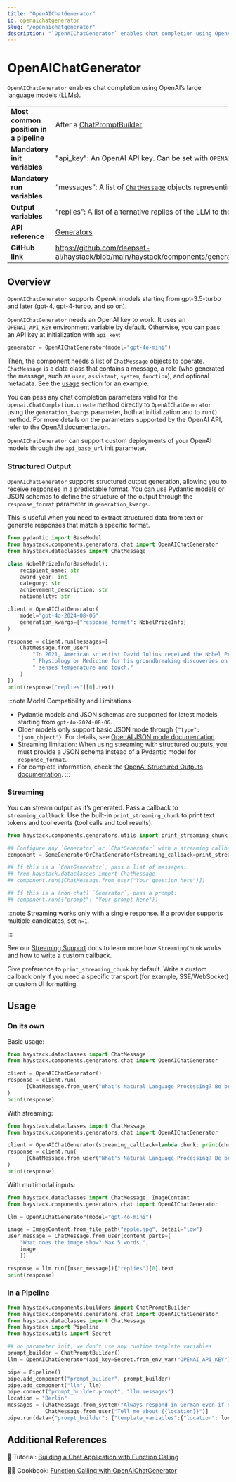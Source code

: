 ```yaml
---
title: "OpenAIChatGenerator"
id: openaichatgenerator
slug: "/openaichatgenerator"
description: "`OpenAIChatGenerator` enables chat completion using OpenAI’s large language models (LLMs)."
---
```


# OpenAIChatGenerator

`OpenAIChatGenerator` enables chat completion using OpenAI’s large language models (LLMs).

|                                        |                                                                                                      |
| :------------------------------------- | :--------------------------------------------------------------------------------------------------- |
| **Most common position in a pipeline** | After a [ChatPromptBuilder](../builders/chatpromptbuilder.mdx)                                                 |
| **Mandatory init variables**           | "api_key": An OpenAI API key. Can be set with `OPENAI_API_KEY` env var.                              |
| **Mandatory run variables**            | “messages”: A list of [`ChatMessage`](../../concepts/data-classes/chatmessage.mdx)  objects representing the chat |
| **Output variables**                   | “replies”: A list of alternative replies of the LLM to the input chat                                |
| **API reference**                      | [Generators](/reference/generators-api)                                                                     |
| **GitHub link**                        | https://github.com/deepset-ai/haystack/blob/main/haystack/components/generators/chat/openai.py     |

## Overview

`OpenAIChatGenerator` supports OpenAI models starting from gpt-3.5-turbo and later (gpt-4, gpt-4-turbo, and so on).

`OpenAIChatGenerator` needs an OpenAI key to work. It uses an ` OPENAI_API_KEY` environment variable by default. Otherwise, you can pass an API key at initialization with `api_key`:

```python
generator = OpenAIChatGenerator(model="gpt-4o-mini")
```

Then, the component needs a list of `ChatMessage` objects to operate. `ChatMessage` is a data class that contains a message, a role (who generated the message, such as `user`, `assistant`, `system`, `function`), and optional metadata. See the [usage](#usage) section for an example.

You can pass any chat completion parameters valid for the `openai.ChatCompletion.create` method directly to `OpenAIChatGenerator` using the `generation_kwargs` parameter, both at initialization and to `run()` method. For more details on the parameters supported by the OpenAI API, refer to the [OpenAI documentation](https://platform.openai.com/docs/api-reference/chat).

`OpenAIChatGenerator` can support custom deployments of your OpenAI models through the `api_base_url` init parameter.

### Structured Output

`OpenAIChatGenerator` supports structured output generation, allowing you to receive responses in a predictable format. You can use Pydantic models or JSON schemas to define the structure of the output through the `response_format` parameter in `generation_kwargs`.

This is useful when you need to extract structured data from text or generate responses that match a specific format.

```python
from pydantic import BaseModel
from haystack.components.generators.chat import OpenAIChatGenerator
from haystack.dataclasses import ChatMessage

class NobelPrizeInfo(BaseModel):
    recipient_name: str
    award_year: int
    category: str
    achievement_description: str
    nationality: str

client = OpenAIChatGenerator(
    model="gpt-4o-2024-08-06",
    generation_kwargs={"response_format": NobelPrizeInfo}
)

response = client.run(messages=[
    ChatMessage.from_user(
        "In 2021, American scientist David Julius received the Nobel Prize in"
        " Physiology or Medicine for his groundbreaking discoveries on how the human body"
        " senses temperature and touch."
    )
])
print(response["replies"][0].text)

```

:::note
Model Compatibility and Limitations

- Pydantic models and JSON schemas are supported for latest models starting from `gpt-4o-2024-08-06`.
- Older models only support basic JSON mode through `{"type": "json_object"}`. For details, see [OpenAI JSON mode documentation](https://platform.openai.com/docs/guides/structured-outputs#json-mode).
- Streaming limitation: When using streaming with structured outputs, you must provide a JSON schema instead of a Pydantic model for `response_format`.
- For complete information, check the [OpenAI Structured Outputs documentation](https://platform.openai.com/docs/guides/structured-outputs).
:::

### Streaming

You can stream output as it’s generated. Pass a callback to `streaming_callback`. Use the built-in `print_streaming_chunk` to print text tokens and tool events (tool calls and tool results).

```python
from haystack.components.generators.utils import print_streaming_chunk

## Configure any `Generator` or `ChatGenerator` with a streaming callback
component = SomeGeneratorOrChatGenerator(streaming_callback=print_streaming_chunk)

## If this is a `ChatGenerator`, pass a list of messages:
## from haystack.dataclasses import ChatMessage
## component.run([ChatMessage.from_user("Your question here")])

## If this is a (non-chat) `Generator`, pass a prompt:
## component.run({"prompt": "Your prompt here"})
```

:::note
Streaming works only with a single response. If a provider supports multiple candidates, set `n=1`.

:::

See our [Streaming Support](guides-to-generators/choosing-the-right-generator.mdx#streaming-support) docs to learn more how `StreamingChunk` works and how to write a custom callback.

Give preference to `print_streaming_chunk` by default. Write a custom callback only if you need a specific transport (for example, SSE/WebSocket) or custom UI formatting.

## Usage

### On its own

Basic usage:

```python
from haystack.dataclasses import ChatMessage
from haystack.components.generators.chat import OpenAIChatGenerator

client = OpenAIChatGenerator()
response = client.run(
	  [ChatMessage.from_user("What's Natural Language Processing? Be brief.")]
)
print(response)

```

With streaming:

```python
from haystack.dataclasses import ChatMessage
from haystack.components.generators.chat import OpenAIChatGenerator

client = OpenAIChatGenerator(streaming_callback=lambda chunk: print(chunk.content, end="", flush=True))
response = client.run(
	  [ChatMessage.from_user("What's Natural Language Processing? Be brief.")]
)
print(response)

```

With multimodal inputs:

```python
from haystack.dataclasses import ChatMessage, ImageContent
from haystack.components.generators.chat import OpenAIChatGenerator

llm = OpenAIChatGenerator(model="gpt-4o-mini")

image = ImageContent.from_file_path("apple.jpg", detail="low")
user_message = ChatMessage.from_user(content_parts=[
	"What does the image show? Max 5 words.",
	image
	])

response = llm.run([user_message])["replies"][0].text
print(response)

```

### In a Pipeline

```python
from haystack.components.builders import ChatPromptBuilder
from haystack.components.generators.chat import OpenAIChatGenerator
from haystack.dataclasses import ChatMessage
from haystack import Pipeline
from haystack.utils import Secret

## no parameter init, we don't use any runtime template variables
prompt_builder = ChatPromptBuilder()
llm = OpenAIChatGenerator(api_key=Secret.from_env_var("OPENAI_API_KEY"), model="gpt-4o-mini")

pipe = Pipeline()
pipe.add_component("prompt_builder", prompt_builder)
pipe.add_component("llm", llm)
pipe.connect("prompt_builder.prompt", "llm.messages")
location = "Berlin"
messages = [ChatMessage.from_system("Always respond in German even if some input data is in other languages."),
            ChatMessage.from_user("Tell me about {{location}}")]
pipe.run(data={"prompt_builder": {"template_variables":{"location": location}, "template": messages}})

```

## Additional References

:notebook: Tutorial: [Building a Chat Application with Function Calling](https://haystack.deepset.ai/tutorials/40_building_chat_application_with_function_calling)

:cook: Cookbook: [Function Calling with OpenAIChatGenerator](https://haystack.deepset.ai/cookbook/function_calling_with_openaichatgenerator)
